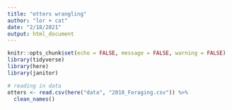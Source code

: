 ```yaml
---
title: "otters wrangling"
author: "lor + cat"
date: "2/18/2021"
output: html_document
---
```


```r
knitr::opts_chunk$set(echo = FALSE, message = FALSE, warning = FALSE)
library(tidyverse)
library(here)
library(janitor)
```

```r
# reading in data
otters <- read.csv(here("data", "2018_Foraging.csv")) %>% 
  clean_names()
```

```r

```

